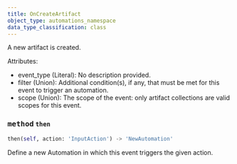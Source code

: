 ```yaml
---
title: OnCreateArtifact
object_type: automations_namespace
data_type_classification: class
---
```


<Card title="View the source code" href="https://github.com/wandb/wandb/blob/main/wandb/automations/events.py" icon="github"/>



A new artifact is created.

Attributes:
- event_type (Literal): No description provided.
- filter (Union): Additional condition(s), if any, that must be met for this event to trigger an automation.
- scope (Union): The scope of the event: only artifact collections are valid scopes for this event.

### <kbd>method</kbd> `then`
```python
then(self, action: 'InputAction') -> 'NewAutomation'
```
Define a new Automation in which this event triggers the given action.